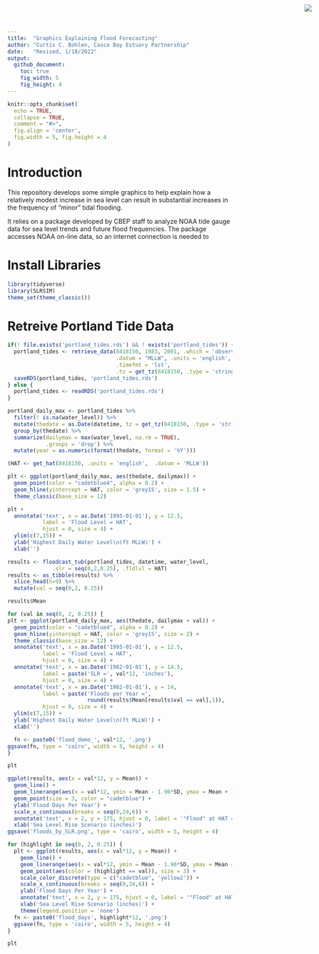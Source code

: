 ```yaml
---
title:  "Graphics Explaining Flood Forecasting"
author: "Curtis C. Bohlen, Casco Bay Estuary Partnership"
date:   "Revised, 1/18/2022"
output:
  github_document:
    toc: true
    fig_width: 5
    fig_height: 4
---
```


<img
    src="https://www.cascobayestuary.org/wp-content/uploads/2014/04/logo_sm.jpg"
    style="position:absolute;top:10px;right:50px;" />

```r
knitr::opts_chunk$set(
  echo = TRUE,
  collapse = TRUE,
  comment = "#>",
  fig.align = 'center',
  fig.width = 5, fig.height = 4
)
```

# Introduction
This repository develops some simple graphics to help explain how a relatively 
modest increase in sea level can result in substantial increases in the
frequency of "minor" tidal flooding. 

It relies on a package developed by CBEP staff to analyze NOAA tide gauge
data for sea level trends and future flood frequencies. The package accesses
NOAA on-line data, so an internet connection is needed to 


# Install Libraries
```r
library(tidyverse)
library(SLRSIM)
theme_set(theme_classic())
```

# Retreive Portland Tide Data
```r
if(! file.exists('portland_tides.rds') && ! exists('portland_tides')) {
  portland_tides <- retrieve_data(8418150, 1983, 2001, .which = 'observed',
                                  .datum = "MLLW", .units = 'english', 
                                  .timefmt = 'lst', 
                                  .tz = get_tz(8418150, .type = 'string'))
  saveRDS(portland_tides, 'portland_tides.rds')
} else {
  portland_tides <- readRDS('portland_tides.rds')
}
```

```r
portland_daily_max <- portland_tides %>%
  filter(! is.na(water_level)) %>%
  mutate(thedate = as.Date(datetime, tz = get_tz(8418150, .type = 'string'))) %>%
  group_by(thedate) %>%
  summarize(dailymax = max(water_level, na.rm = TRUE),
            .groups = 'drop') %>%
  mutate(year = as.numeric(format(thedate, format = '%Y')))
```


```r
(HAT <- get_hat(8418150, .units = 'english',  .datum = 'MLLW'))
```

```r
plt <- ggplot(portland_daily_max, aes(thedate, dailymax)) +
  geom_point(color = "cadetblue4", alpha = 0.2) +
  geom_hline(yintercept = HAT, color = 'grey15', size = 1.5) +
  theme_classic(base_size = 12)
```


```r
plt + 
  annotate('text', x = as.Date('1995-01-01'), y = 12.5, 
           label = 'Flood Level = HAT',
           hjust = 0, size = 4) +
  ylim(c(7,15)) +
  ylab('Highest Daily Water Level\n(ft MLLW)') +
  xlab('')
```

```r
results <- floodcast_tub(portland_tides, datetime, water_level, 
              .slr = seq(0,2,0.25), .fldlvl = HAT)
results <- as_tibble(results) %>%
  slice_head(n=9) %>%
  mutate(val = seq(0,2, 0.25))

results$Mean

```


```r
for (val in seq(0, 2, 0.25)) {
plt <- ggplot(portland_daily_max, aes(thedate, dailymax + val)) +
  geom_point(color = "cadetblue4", alpha = 0.2) +
  geom_hline(yintercept = HAT, color = 'grey15', size = 2) +
  theme_classic(base_size = 12) +
  annotate('text', x = as.Date('1995-01-01'), y = 12.5, 
           label = 'Flood Level = HAT',
           hjust = 0, size = 4) +
  annotate('text', x = as.Date('1982-01-01'), y = 14.5, 
           label = paste('SLR =', val*12, 'inches'),
           hjust = 0, size = 4) +
  annotate('text', x = as.Date('1982-01-01'), y = 14, 
           label = paste('Floods per Year =', 
                         round(results$Mean[results$val == val],1)),
           hjust = 0, size = 4) +
  ylim(c(7,15)) +
  ylab('Highest Daily Water Level\n(ft MLLW)') +
  xlab('')

  fn <- paste0('flood_demo_', val*12, '.png')
ggsave(fn, type = 'cairo', width = 5, height = 4)
}
```


```r
plt
```

```r
ggplot(results, aes(x = val*12, y = Mean)) +
  geom_line() +
  geom_linerange(aes(x = val*12, ymin = Mean - 1.96*SD, ymax = Mean + 1.96*SD)) +
  geom_point(size = 3, color = "cadetblue") +
  ylab('Flood Days Per Year') +
  scale_x_continuous(breaks = seq(0,24,6)) +
  annotate('text', x = 2, y = 175, hjust = 0, label = '"Flood" at HAT = 11.95 ft MLLW') +
  xlab('Sea Level Rise Scenario (inches)')
ggsave('floods_by_SLR.png', type = 'cairo', width = 5, height = 4)
```

```r
for (highlight in seq(0, 2, 0.25)) {
  plt <- ggplot(results, aes(x = val*12, y = Mean)) +
    geom_line() +
    geom_linerange(aes(x = val*12, ymin = Mean - 1.96*SD, ymax = Mean + 1.96*SD)) +
    geom_point(aes(color = (highlight == val)), size = 3) +
    scale_color_discrete(type = c("cadetblue", 'yellow2')) +
    scale_x_continuous(breaks = seq(0,24,6)) +
    ylab('Flood Days Per Year') +
    annotate('text', x = 2, y = 175, hjust = 0, label = '"Flood" at HAT = 11.95 ft MLLW') +
    xlab('Sea Level Rise Scenario (inches)') +
    theme(legend.position = 'none')
  fn <- paste0('flood_days', highlight*12, '.png')
  ggsave(fn, type = 'cairo', width = 5, height = 4)
}
```

```r
plt
```

